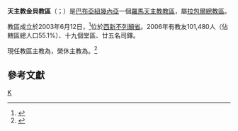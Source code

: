 {{Refimprove|time=2019-10-19T11:14:07+00:00}}
{{noteTA
|G1 = TO
}}
{{Infobox Roman Catholic diocese
|Roman Catholic Diocese of = 天主教金貝教區
|Latin name of diocese = Dioecesis Kimbensis
|border = catholic
|image = DIOCESE_OF_KIMBE.jpg
|caption = 教區紋章
|location = [[巴布亞紐幾內亞|巴布亞紐幾內亞]]
|territory =[[西新不列顛省|西新不列顛省]]
|population = 101,480
|rite = [[羅馬禮|羅馬禮]]
|patron =
|province = [[天主教拉包爾總教區|拉包爾]]
|established = 2003年
|cathedral = [[進教之佑主教座堂_(金貝)|進教之佑主教座堂]]
|co-cathedral = 
|leadership = 主教
|website =
|pope = {{incumbent pope}}
|ordinary = {{link-de|若望·鮑思高·奧拉姆|John Bosco Auram}}
|coadjutor bishop =
|auxiliary =
|emeritus = {{link-en|威廉·費依|William Fey|威廉·里吉斯·費依}}
}}

'''天主教金貝教區'''（{{lang-la|Dioecesis Kimbensis}}；{{lang-en|Diocese of Kimbe}}）是[[巴布亞紐幾內亞|巴布亞紐幾內亞]]一個[[羅馬天主教|羅馬天主教]][[教區|教區]]，屬[[天主教拉包爾總教區|拉包爾總教區]]。

教區成立於2003年6月12日，<ref>{{cite web |title=KIMBENSIS* |url=https://w2.vatican.va/content/john-paul-ii/la/apost_constitutions/documents/hf_jp-ii_apc_20030612_kimbensis.html |publisher=Libreria Editrice Vaticana |accessdate=2019-10-19 |archiveurl=https://web.archive.org/web/20191019111058/https://w2.vatican.va/content/john-paul-ii/la/apost_constitutions/documents/hf_jp-ii_apc_20030612_kimbensis.html |archivedate=2019-10-19 |language=la |date=2003-06-12 |dead-url=no }}</ref>位於[[西新不列顛省|西新不列顛省]]。2006年有教友101,480人（佔轄區總人口55.1%）、十九個堂區、廿五名司鐸。

現任教區主教為{{link-de|若望·鮑思高·奧拉姆|John Bosco Auram}}，榮休主教為{{link-en|威廉·費依|William Fey|威廉·里吉斯·費依}}。<ref>{{cite press release |title=Resignations and Appointments, 18.10.2019 |url=https://press.vatican.va/content/salastampa/en/bollettino/pubblico/2019/10/18/191018a.html |publisher=Holy See Press Office |accessdate=2019-10-19 |archiveurl=https://web.archive.org/web/20191019022916/https://press.vatican.va/content/salastampa/en/bollettino/pubblico/2019/10/18/191018a.html |archivedate=2019-10-19 |language=en |date=2019-10-18 |dead-url=no }}</ref>

==參考文獻==
{{reflist}}

{{巴布亞紐幾內亞天主教教區}}
[[Category:巴布亞紐幾內亞天主教教區|K]]